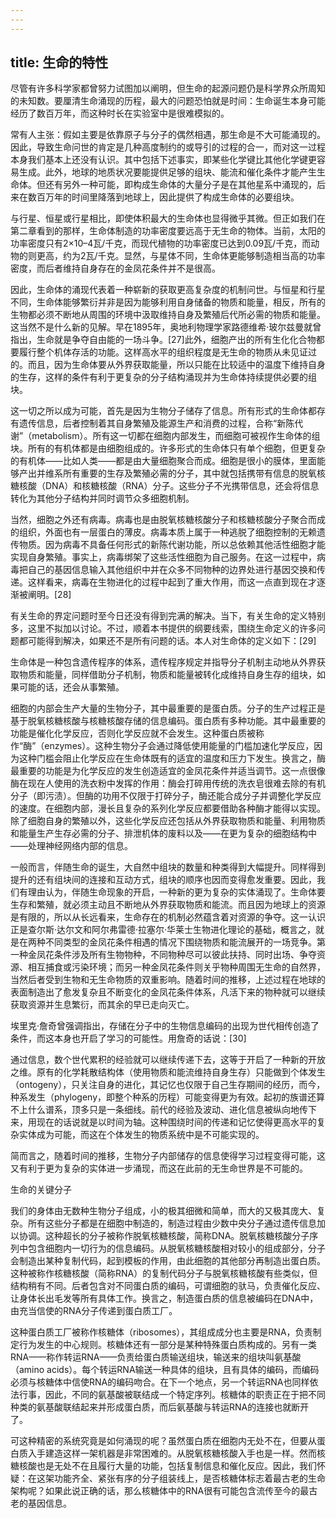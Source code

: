 ```yaml
---
---
---
```

title: 生命的特性
---




尽管有许多科学家都曾努力试图加以阐明，但生命的起源问题仍是科学界众所周知的未知数。要厘清生命涌现的历程，最大的问题恐怕就是时间：生命诞生本身可能经历了数百万年，而这种时长在实验室中是很难模拟的。

常有人主张：假如主要是依靠原子与分子的偶然相遇，那生命是不大可能涌现的。因此，导致生命问世的肯定是几种高度制约的或导引的过程的合一，而对这一过程本身我们基本上还没有认识。其中包括下述事实，即某些化学键比其他化学键更容易生成。此外，地球的地质状况要能提供足够的组块、能流和催化条件才能产生生命体。但还有另外一种可能，即构成生命体的大量分子是在其他星系中涌现的，后来在数百万年的时间里降落到地球上，因此提供了构成生命体的必要组块。

与行星、恒星或行星相比，即使体积最大的生命体也显得微乎其微。但正如我们在第二章看到的那样，生命体制造的功率密度要远高于无生命的物体。当前，太阳的功率密度只有2×10–4瓦/千克，而现代植物的功率密度已达到0.09瓦/千克，而动物的则更高，约为2瓦/千克。显然，与星体不同，生命体更能够制造相当高的功率密度，而后者维持自身存在的金凤花条件并不是很高。

因此，生命体的涌现代表着一种崭新的获取更高复杂度的机制问世。与恒星和行星不同，生命体能够繁衍并非是因为能够利用自身储备的物质和能量，相反，所有的生物都必须不断地从周围的环境中汲取维持自身及繁殖后代所必需的物质和能量。这当然不是什么新的见解。早在1895年，奥地利物理学家路德维希·玻尔兹曼就曾指出，生命就是争夺自由能的一场斗争。[27]此外，细胞产出的所有生化化合物都要履行整个机体存活的功能。这样高水平的组织程度是无生命的物质从未见证过的。而且，因为生命体要从外界获取能量，所以只能在比较适中的温度下维持自身的生存，这样的条件有利于更复杂的分子结构涌现并为生命体持续提供必要的组块。

这一切之所以成为可能，首先是因为生物分子储存了信息。所有形式的生命体都存有遗传信息，后者控制着其自身繁殖及能源生产和消费的过程，合称“新陈代谢”（metabolism）。所有这一切都在细胞内部发生，而细胞可被视作生命体的组块。所有的有机体都是由细胞组成的。许多形式的生命体只有单个细胞，但更复杂的有机体——比如人类——都是由大量细胞聚合而成。细胞是很小的膜体，里面能够产出并维系所有重要的生存及繁殖必需的分子，其中就包括携带有信息的脱氧核糖核酸（DNA）和核糖核酸（RNA）分子。这些分子不光携带信息，还会将信息转化为其他分子结构并同时调节众多细胞机制。

当然，细胞之外还有病毒。病毒也是由脱氧核糖核酸分子和核糖核酸分子聚合而成的组织，外面也有一层蛋白的薄皮。病毒本质上属于一种逃脱了细胞控制的无赖遗传物质。因为病毒不具备任何形式的新陈代谢功能，所以总依赖其他活性细胞才能实现自身繁殖。事实上，病毒绑架了这些活性细胞为自己服务。在这一过程中，病毒把自己的基因信息输入其他组织中并在众多不同物种的边界处进行基因交换和传递。这样看来，病毒在生物进化的过程中起到了重大作用，而这一点直到现在才逐渐被阐明。[28]

有关生命的界定问题时至今日还没有得到完满的解决。当下，有关生命的定义特别多，这里不拟加以讨论。不过，顺着本书提供的纲要线索，围绕生命定义的许多问题都可能得到解决，如果还不是所有问题的话。本人对生命体的定义如下：[29]


生命体是一种包含遗传程序的体系，遗传程序规定并指导分子机制主动地从外界获取物质和能量，同样借助分子机制，物质和能量被转化成维持自身生存的组块，如果可能的话，还会从事繁殖。




细胞的内部会生产大量的生物分子，其中最重要的是蛋白质。分子的生产过程正是基于脱氧核糖核酸与核糖核酸存储的信息编码。蛋白质有多种功能。其中最重要的功能是催化化学反应，否则化学反应就不会发生。这种蛋白质被称作“酶”（enzymes）。这种生物分子会通过降低使用能量的门槛加速化学反应，因为这种门槛会阻止化学反应在生命体既有的适宜的温度和压力下发生。换言之，酶最重要的功能是为化学反应的发生创造适宜的金凤花条件并适当调节。这一点很像酶在现在人使用的洗衣粉中发挥的作用：酶会打碎用传统的洗衣皂很难去除的有机分子（即污渍）。但酶的功用不仅限于打碎分子，酶还能合成分子并调整化学反应的速度。在细胞内部，漫长且复杂的系列化学反应都要借助各种酶才能得以实现。除了细胞自身的繁殖以外，这些化学反应还包括从外界获取物质和能量、利用物质和能量生产生存必需的分子、排泄机体的废料以及——在更为复杂的细胞结构中——处理神经网络内部的信息。

一般而言，伴随生命的诞生，大自然中组块的数量和种类得到大幅提升。同样得到提升的还有组块间的连接和互动方式，组块的顺序也因而变得愈发重要。因此，我们有理由认为，伴随生命现象的开启，一种新的更为复杂的实体涌现了。生命体要生存和繁殖，就必须主动且不断地从外界获取物质和能流。而且因为地球上的资源是有限的，所以从长远看来，生命存在的机制必然蕴含着对资源的争夺。这一认识正是查尔斯·达尔文和阿尔弗雷德·拉塞尔·华莱士生物进化理论的基础，概言之，就是在两种不同类型的金凤花条件相遇的情况下围绕物质和能流展开的一场竞争。第一种金凤花条件涉及所有生物物种，不同物种尽可以彼此扶持、同时出场、争夺资源、相互捕食或污染环境；而另一种金凤花条件则关乎物种周围无生命的自然界，当然后者受到生物和无生命物质的双重影响。随着时间的推移，上述过程在地球的表面制造出了愈发复杂且不断变化的金凤花条件体系，凡活下来的物种就可以继续获取资源并生息繁衍，而其余的早已走向灭亡。

埃里克·詹奇曾强调指出，存储在分子中的生物信息编码的出现为世代相传创造了条件，而这本身也开启了学习的可能性。用詹奇的话说：[30]


通过信息，数个世代累积的经验就可以继续传递下去，这等于开启了一种新的开放之维。原有的化学耗散结构体（使用物质和能流维持自身生存）只能做到个体发生（ontogeny），只关注自身的进化，其记忆也仅限于自己生存期间的经历，而今，种系发生（phylogeny，即整个种系的历程）可能变得更为有效。起初的族谱还算不上什么谱系，顶多只是一条细线。前代的经验及波动、进化信息被纵向地传下来，用现在的话说就是以时间为轴。这种围绕时间的传递和记忆使得更高水平的复杂实体成为可能，而这在个体发生的物质系统中是不可能实现的。




简而言之，随着时间的推移，生物分子内部储存的信息使得学习过程变得可能，这又有利于更为复杂的实体进一步涌现，而这在此前的无生命世界是不可能的。

生命的关键分子

我们的身体由无数种生物分子组成，小的极其细微和简单，而大的又极其庞大、复杂。所有这些分子都是在细胞中制造的，制造过程由少数中央分子通过遗传信息加以协调。这种超长的分子被称作脱氧核糖核酸，简称DNA。脱氧核糖核酸分子序列中包含细胞内一切行为的信息编码。从脱氧核糖核酸相对较小的组成部分，分子会制造出某种复制代码，起到模板的作用，由此细胞的其他部分再制造出蛋白质。这种被称作核糖核酸（简称RNA）的复制代码分子与脱氧核糖核酸有些类似，但结构稍有不同。后者包含对不同蛋白质的编码，可谓细胞的驮马，负责催化反应、让身体长出毛发等所有具体工作。换言之，制造蛋白质的信息被编码在DNA中，由充当信使的RNA分子传递到蛋白质工厂。

这种蛋白质工厂被称作核糖体（ribosomes），其组成成分也主要是RNA，负责制定行为发生的中心规则。核糖体还有一部分是某种特殊蛋白质构成的。另有一类RNA——称作转运RNA——负责给蛋白质输送组块，输送来的组块叫氨基酸（amino acids）。每个转运RNA输送一种具体的组块，且有具体的编码，而编码必须与核糖体中信使RNA的编码吻合。在下一个地点，另一个转运RNA也同样依法行事，因此，不同的氨基酸被联结成一个特定序列。核糖体的职责正在于把不同种类的氨基酸联结起来并形成蛋白质，而后氨基酸与转运RNA的连接也就断开了。

可这种精密的系统究竟是如何涌现的呢？虽然蛋白质在细胞内无处不在，但要从蛋白质入手建造这样一架机器是非常困难的。从脱氧核糖核酸入手也是一样。然而核糖核酸也是无处不在且履行大量的功能，包括复制信息和催化反应。因此，我们怀疑：在这架功能齐全、紧张有序的分子组装线上，是否核糖体标志着最古老的生命架构呢？如果此说正确的话，那么核糖体中的RNA很有可能包含流传至今的最古老的基因信息。